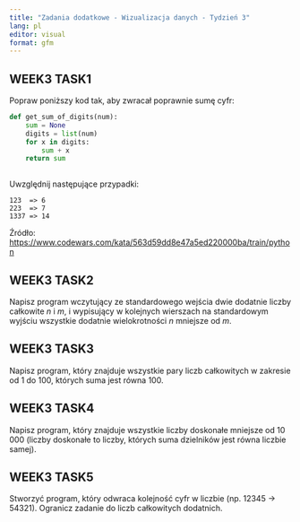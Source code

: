 ```yaml
---
title: "Zadania dodatkowe - Wizualizacja danych - Tydzień 3"
lang: pl
editor: visual
format: gfm
---
```


## WEEK3 TASK1

Popraw poniższy kod tak, aby zwracał poprawnie sumę cyfr:

``` python
def get_sum_of_digits(num):
    sum = None
    digits = list(num)
    for x in digits:
        sum + x
    return sum
    
```

Uwzględnij następujące przypadki:

    123  => 6
    223  => 7
    1337 => 14

Źródło: <https://www.codewars.com/kata/563d59dd8e47a5ed220000ba/train/python>

## WEEK3 TASK2

Napisz program wczytujący ze standardowego wejścia dwie dodatnie liczby całkowite $n$ i $m$, i wypisujący
w kolejnych wierszach na standardowym wyjściu wszystkie dodatnie wielokrotności $n$ mniejsze od $m$.

## WEEK3 TASK3

Napisz program, który znajduje wszystkie pary liczb całkowitych w zakresie od 1 do 100, których suma jest równa 100.

## WEEK3 TASK4

Napisz program, który znajduje wszystkie liczby doskonałe mniejsze od 10 000 (liczby doskonałe to liczby, których suma dzielników jest równa liczbie samej).


## WEEK3 TASK5

Stworzyć program, który odwraca kolejność cyfr w liczbie (np. 12345 -> 54321). Ogranicz zadanie do liczb całkowitych dodatnich.
